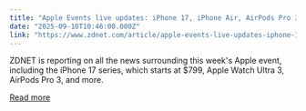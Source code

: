 ```yaml
---
title: "Apple Events live updates: iPhone 17, iPhone Air, AirPods Pro 3, and reactions to new wearables"
date: "2025-09-10T10:46:00.000Z"
link: "https://www.zdnet.com/article/apple-events-live-updates-iphone-17-iphone-air-airpods-pro-3-and-new-wearables-just-unveiled/"
---
```


ZDNET is reporting on all the news surrounding this week's Apple event, including the iPhone 17 series, which starts at $799, Apple Watch Ultra 3, AirPods Pro 3, and more.

[Read more](https://www.zdnet.com/article/apple-events-live-updates-iphone-17-iphone-air-airpods-pro-3-and-new-wearables-just-unveiled/)
